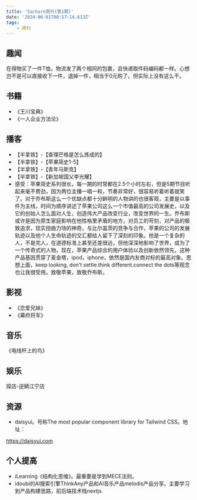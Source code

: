 ```yaml
---
title: 'Sacharn周刊(第1期)'
date: '2024-06-01T00:57:14.613Z'
tags:
    - 周刊
---
```


## 趣闻
在得物买了一件T恤，物流发了两个相同的包裹，且快递取件码编码都一样。心想岂不是可以直接收下一件，退掉一件，相当于0元购了。但实际上没有这么干。
## 书籍
- 《王川宝典》
- 《一人企业方法论》
## 播客
- 【半拿铁】-【查理芒格是怎么炼成的】
- 【半拿铁】-【苹果简史1-5】
- 【半拿铁】-【青年马斯克】
- 【半拿铁】-【新加坡国父李光耀】
- 感受：苹果简史系列很长，每一期的时常都在2.5个小时左右，但是5期节目听起来毫不费劲，因为两位主播一唱一和，节奏非常好，很容易听着听着就笑了。对于乔布斯这么一个优缺点都十分鲜明的人物讲的也很客观，主要是以事件为主线，时间为顺序讲述了苹果公司这么一个市值最高的公司发展史，以及它的创始人怎么面对人生，创造伟大产品改变行业，改变世界的一生。乔布斯或许是因为原生家庭影响在他性格里矛盾的地方，对员工的苛刻，对产品的极致追求，现实扭曲力场的神奇，与比尔盖茨的竞争与合作，苹果的公司的发展轨迹以及他个人生命轨迹的交汇都给人留下了深刻的印象。他是一个复杂的人，不是完人，在道德标准上甚至还差很远，但他深深地影响了世界，成为了一个传奇式的人物。现在，苹果产品综合的用户体验以及创新依然领先，这种产品基因贯穿了麦金塔，ipod，iphone，依然是国内友商对标的最高对象。思想上面，keep looking, don't settle.think different.connect the dots等观念也让我很受用。致敬苹果，致敬乔布斯。
## 影视
- 《恋爱兄妹》
- 《幕府将军》
## 音乐
《电线杆上的鸟》
## 娱乐
探店-逆鳞江宁店
## 资源
- daisyui。号称The most popular component library for Tailwind CSS。地址：

https://daisyui.com
## 个人提高
- iLearning《结构化思维》。最重要是学到MECE法则。
- idoubi的AI搜索引擎ThinkAny产品和AI音乐产品melodis产品分享。主要学习到产品构建思路，前后端技术栈nextjs.
